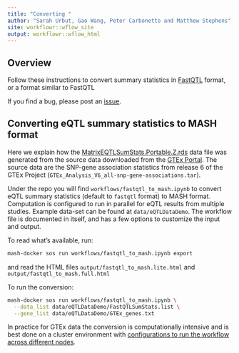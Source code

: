 ```yaml
---
title: "Converting "
author: "Sarah Urbut, Gao Wang, Peter Carbonetto and Matthew Stephens"
site: workflowr::wflow_site
output: workflowr::wflow_html
---
```


## Overview

Follow these instructions to convert summary statistics in
[FastQTL][fastqtl] format, or a format similar to FastQTL

[fastqtl]: http://fastqtl.sourceforge.net/

If you find a bug, please post an
[issue](https://github.com/stephenslab/gtexresults/issues).

## Converting eQTL summary statistics to MASH format

Here we explain how the
[MatrixEQTLSumStats.Portable.Z.rds](data/MatrixEQTLSumStats.Portable.Z.rds)
data file was generated from the source data downloaded from the
[GTEx Portal](http://gtexportal.org). The source data are the SNP-gene
association statistics from release 6 of the GTEx Project
(`GTEx_Analysis_V6_all-snp-gene-associations.tar`).

Under the repo you will find `workflows/fastqtl_to_mash.ipynb` to
convert eQTL summary statistics (default to `fastqtl` format) to MASH
format.  Computation is configured to run in parallel for eQTL results
from multiple studies. Example data-set can be found at
`data/eQTLDataDemo`. The workflow file is documented in itself, and
has a few options to customize the input and output.

To read what's available, run:

```bash
mash-docker sos run workflows/fastqtl_to_mash.ipynb export
```

and read the HTML files
`output/fastqtl_to_mash.lite.html` and
`output/fastqtl_to_mash.full.html`

To run the conversion:

```bash
mash-docker sos run workflows/fastqtl_to_mash.ipynb \
  --data_list data/eQTLDataDemo/FastQTLSumStats.list \
  --gene_list data/eQTLDataDemo/GTEx_genes.txt
```

In practice for GTEx data the conversion is computationally intensive
and is best done on a cluster environment with
[configurations to run the workflow across different nodes](https://vatlab.github.io/sos-docs/doc/documentation/Remote_Execution.html).


